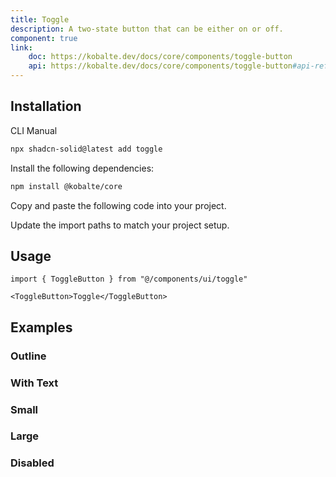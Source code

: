 ```yaml
---
title: Toggle
description: A two-state button that can be either on or off.
component: true
link:
    doc: https://kobalte.dev/docs/core/components/toggle-button
    api: https://kobalte.dev/docs/core/components/toggle-button#api-reference
---
```


<ComponentPreview name="toggle-demo" />

## Installation

<Tabs defaultValue="cli">

<TabsList>
	<TabsTrigger value="cli">CLI</TabsTrigger>
	<TabsTrigger value="manual">Manual</TabsTrigger>
	<TabsIndicator class="bg-primary" />
</TabsList>

<TabsContent value="cli">

```bash
npx shadcn-solid@latest add toggle
```

</TabsContent>

<TabsContent value="manual">

<Steps>

<Step>Install the following dependencies:</Step>

```bash
npm install @kobalte/core
```

<Step>Copy and paste the following code into your project.</Step>

<ComponentSource name="toggle" />

<Step>Update the import paths to match your project setup.</Step>

</Steps>

</TabsContent>

</Tabs>

## Usage

```tsx
import { ToggleButton } from "@/components/ui/toggle"
```

```tsx
<ToggleButton>Toggle</ToggleButton>
```

## Examples

### Outline

<ComponentPreview name="toggle-outline" />

### With Text

<ComponentPreview name="toggle-with-text" />

### Small

<ComponentPreview name="toggle-small" />

### Large

<ComponentPreview name="toggle-large" />

### Disabled

<ComponentPreview name="toggle-disabled" />
